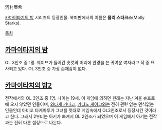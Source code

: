 河村亜希

[[카마이타치의 밤]] 시리즈의 등장인물.
북미판에서의 이름은 '''몰리 스타크스'''(Molly Starks).

[[목차]]

== [[카마이타치의 밤]] ==
OL 3인조 중 1명. 웨이브가 들어간 숏컷의 머리에 안경을 쓴 귀여운 여자라고 작 중 묘사되고 있다. OL 3인조 중 가장 존재감이 없다.

== [[카마이타치의 밤2]] ==
전작에서의 OL 3인조 중 1명. 나이는 19세. 이 게임에 의하면 원래는 지난 겨울 슈프르에 오지 않았던 인물이며, [[와타세 카나코]], [[키타노 케이코]]와는 전혀 관련 없는 면식없는 인물인데 아비코 타케마루가 그녀를 멋대로 게임속에서 OL3인조로서 등장시킨 것이라고 한다. 그래서 2부터는 아키가 빠져서 OL 2인조가 되었으며 이 게임에서 아키는 전작과는 전혀 다른 설정으로 나온다.
